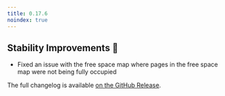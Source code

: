 ```yaml
---
title: 0.17.6
noindex: true
---
```


## Stability Improvements 💪

- Fixed an issue with the free space map where pages in the free space map were not being fully occupied

The full changelog is available [on the GitHub Release](https://github.com/paradedb/paradedb/releases/tag/v0.17.6).
